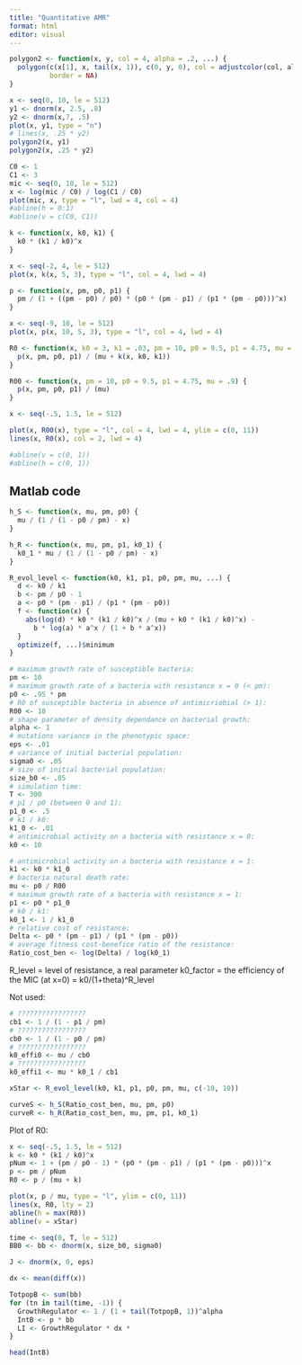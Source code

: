 ```yaml
---
title: "Quantitative AMR"
format: html
editor: visual
---
```


```r
polygon2 <- function(x, y, col = 4, alpha = .2, ...) {
  polygon(c(x[1], x, tail(x, 1)), c(0, y, 0), col = adjustcolor(col, alpha),
          border = NA)
}
```


```r
x <- seq(0, 10, le = 512)
y1 <- dnorm(x, 2.5, .8)
y2 <- dnorm(x,7, .5)
plot(x, y1, type = "n")
# lines(x, .25 * y2)
polygon2(x, y1)
polygon2(x, .25 * y2)
```
```r
C0 <- 1
C1 <- 3
mic <- seq(0, 10, le = 512)
x <- log(mic / C0) / log(C1 / C0)
plot(mic, x, type = "l", lwd = 4, col = 4)
#abline(h = 0:1)
#abline(v = c(C0, C1))
```

```r
k <- function(x, k0, k1) {
  k0 * (k1 / k0)^x
}

x <- seq(-2, 4, le = 512)
plot(x, k(x, 5, 3), type = "l", col = 4, lwd = 4)
```

```r
p <- function(x, pm, p0, p1) {
  pm / (1 + ((pm - p0) / p0) * (p0 * (pm - p1) / (p1 * (pm - p0)))^x)
}

x <- seq(-9, 10, le = 512)
plot(x, p(x, 10, 5, 3), type = "l", col = 4, lwd = 4)
```

```r
R0 <- function(x, k0 = 3, k1 = .03, pm = 10, p0 = 9.5, p1 = 4.75, mu = .9) {
  p(x, pm, p0, p1) / (mu + k(x, k0, k1))
}

R00 <- function(x, pm = 10, p0 = 9.5, p1 = 4.75, mu = .9) {
  p(x, pm, p0, p1) / (mu)
}

x <- seq(-.5, 1.5, le = 512)

plot(x, R00(x), type = "l", col = 4, lwd = 4, ylim = c(0, 11))
lines(x, R0(x), col = 2, lwd = 4)

#abline(v = c(0, 1))
#abline(h = c(0, 1))
```

## Matlab code

```r
h_S <- function(x, mu, pm, p0) {
  mu / (1 / (1 - p0 / pm) - x)
}
```

```r
h_R <- function(x, mu, pm, p1, k0_1) {
  k0_1 * mu / (1 / (1 - p0 / pm) - x)
}
```

```r
R_evol_level <- function(k0, k1, p1, p0, pm, mu, ...) {
  d <- k0 / k1
  b <- pm / p0 - 1
  a <- p0 * (pm - p1) / (p1 * (pm - p0))
  f <- function(x) {
    abs(log(d) * k0 * (k1 / k0)^x / (mu + k0 * (k1 / k0)^x) -
      b * log(a) * a^x / (1 + b * a^x))
  }
  optimize(f, ...)$minimum
}
```

```r
# maximum growth rate of susceptible bacteria:
pm <- 10
# maximum growth rate of a bacteria with resistance x = 0 (< pm):
p0 <- .95 * pm
# R0 of susceptible bacteria in absence of antimicriobial (> 1):
R00 <- 10
# shape parameter of density dependance on bacterial growth:
alpha <- 1
# mutations variance in the phenotypic space:
eps <- .01
# variance of initial bacterial population:
sigma0 <- .05
# size of initial bacterial population:
size_b0 <- .05
# simulation time:
T <- 300
# p1 / p0 (between 0 and 1):
p1_0 <- .5
# k1 / k0:
k1_0 <- .01
# antimicrobial activity on a bacteria with resistance x = 0:
k0 <- 10
```

```r
# antimicrobial activity on a bacteria with resistance x = 1:
k1 <- k0 * k1_0
# bacteria natural death rate:
mu <- p0 / R00
# maximum growth rate of a bacteria with resistance x = 1:
p1 <- p0 * p1_0
# k0 / k1:
k0_1 <- 1 / k1_0
# relative cost of resistance:
Delta <- p0 * (pm - p1) / (p1 * (pm - p0))
# average fitness cost-benefice ratio of the resistance:
Ratio_cost_ben <- log(Delta) / log(k0_1)
```

R_level = level of resistance, a real parameter
k0_factor = the efficiency of the MIC (at x=0) = k0/(1+theta)^R_level

Not used:

```r
# ?????????????????
cb1 <- 1 / (1 - p1 / pm)
# ?????????????????
cb0 <- 1 / (1 - p0 / pm)
# ?????????????????
k0_effi0 <- mu / cb0
# ?????????????????
k0_effi1 <- mu * k0_1 / cb1
```

```r
xStar <- R_evol_level(k0, k1, p1, p0, pm, mu, c(-10, 10))
```

```r
curveS <- h_S(Ratio_cost_ben, mu, pm, p0)
curveR <- h_R(Ratio_cost_ben, mu, pm, p1, k0_1)
```

Plot of R0:

```r
x <- seq(-.5, 1.5, le = 512)
k <- k0 * (k1 / k0)^x
pNum <- 1 + (pm / p0 - 1) * (p0 * (pm - p1) / (p1 * (pm - p0)))^x
p <- pm / pNum
R0 <- p / (mu + k)

plot(x, p / mu, type = "l", ylim = c(0, 11))
lines(x, R0, lty = 2)
abline(h = max(R0))
abline(v = xStar)
```

```r
time <- seq(0, T, le = 512)
BB0 <- bb <- dnorm(x, size_b0, sigma0)
```

```r
J <- dnorm(x, 0, eps)
```

```r
dx <- mean(diff(x))

TotpopB <- sum(bb)
for (tn in tail(time, -1)) {
  GrowthRegulator <- 1 / (1 + tail(TotpopB, 1))^alpha
  IntB <- p * bb
  LI <- GrowthRegulator * dx * 
}
```

```r
head(IntB)
```

